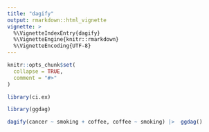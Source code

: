 ```yaml
---
title: "dagify"
output: rmarkdown::html_vignette
vignette: >
  %\VignetteIndexEntry{dagify}
  %\VignetteEngine{knitr::rmarkdown}
  %\VignetteEncoding{UTF-8}
---
```


```r
knitr::opts_chunk$set(
  collapse = TRUE,
  comment = "#>"
)
```

```r
library(ci.ex)
```

```r
library(ggdag)

dagify(cancer ~ smoking + coffee, coffee ~ smoking) |>  ggdag()

```